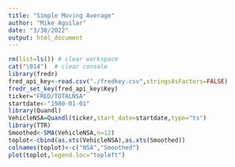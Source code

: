 ```yaml
---
title: "Simple Moving Average"
author: "Mike Aguilar"
date: "3/30/2022"
output: html_document
---
```



<!-- ### Simple Moving Average -->
```r
rm(list=ls()) # clear workspace
cat("\014")  # clear console
library(fredr)
fred_api_key<-read.csv("./fredkey.csv",stringsAsFactors=FALSE)
fredr_set_key(fred_api_key$Key)
ticker="FRED/TOTALNSA"
startdate<-"1980-01-01"
library(Quandl)
VehicleNSA=Quandl(ticker,start_date=startdate,type="ts")
library(TTR)
Smoothed<-SMA(VehicleNSA,n=12)
toplot<-cbind(as.xts(VehicleNSA),as.xts(Smoothed))
colnames(toplot)<-c("NSA","Smoothed")
plot(toplot,legend.loc="topleft")

```